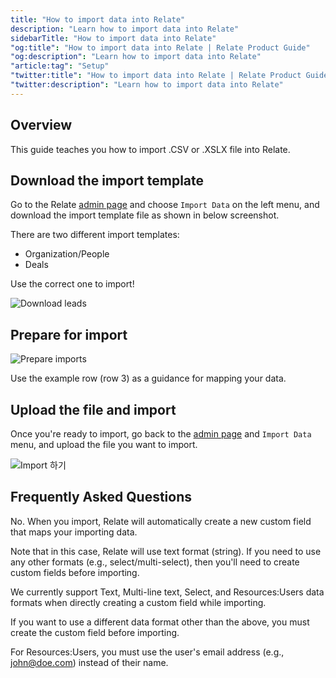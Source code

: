 ```yaml
---
title: "How to import data into Relate"
description: "Learn how to import data into Relate"
sidebarTitle: "How to import data into Relate"
"og:title": "How to import data into Relate | Relate Product Guide"
"og:description": "Learn how to import data into Relate"
"article:tag": "Setup"
"twitter:title": "How to import data into Relate | Relate Product Guide"
"twitter:description": "Learn how to import data into Relate"
---
```


## Overview

This guide teaches you how to import .CSV or .XSLX file into Relate.

## Download the import template

Go to the Relate [admin page](https://app.relate.so) and choose `Import Data` on the left menu, and download the import template file as shown in below screenshot.

There are two different import templates:

- Organization/People
- Deals

Use the correct one to import!

![Download leads](/docs/images/setup/download-leads.png)

## Prepare for import

![Prepare imports](/docs/images/setup/prepare-imports.png)

Use the example row (row 3) as a guidance for mapping your data.

## Upload the file and import

Once you're ready to import, go back to the [admin page](https://app.relate.so/) and `Import Data` menu, and upload the file you want to import.

![Import 하기](/docs/images/setup/import.png)

## Frequently Asked Questions

<AccordionGroup>
	<Accordion title="Do I have to create custom fields before importing?">

No. When you import, Relate will automatically create a new custom field that maps your importing data.

Note that in this case, Relate will use text format (string). If you need to use any other formats (e.g., select/multi-select), then you'll need to create custom fields before importing.

</Accordion>

<Accordion title="Can I change a custom field's data format when importing?">

We currently support Text, Multi-line text, Select, and Resources:Users data formats when directly creating a custom field while importing.

If you want to use a different data format other than the above, you must create the custom field before importing.

For Resources:Users, you must use the user's email address (e.g., john@doe.com) instead of their name.

</Accordion>
</AccordionGroup>
